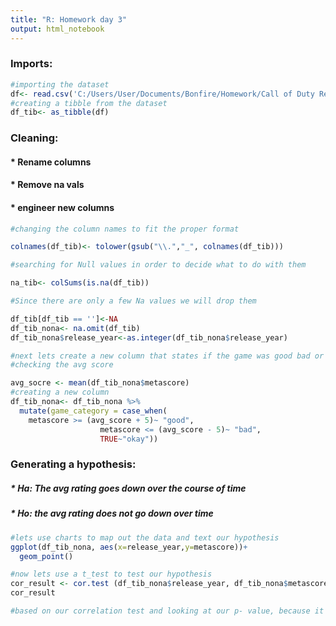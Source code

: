 ---
title: "R: Homework day 3"
output: html_notebook
---

### Imports:

```{r}
#importing the dataset
df<- read.csv('C:/Users/User/Documents/Bonfire/Homework/Call of Duty Reviews.csv')
#creating a tibble from the dataset
df_tib<- as_tibble(df)

```

### Cleaning:

#### \* Rename columns

#### \* Remove na vals

#### \* engineer new columns

```{r}
#changing the column names to fit the proper format

colnames(df_tib)<- tolower(gsub("\\.","_", colnames(df_tib)))

#searching for Null values in order to decide what to do with them

na_tib<- colSums(is.na(df_tib))

#Since there are only a few Na values we will drop them

df_tib[df_tib == '']<-NA
df_tib_nona<- na.omit(df_tib)
df_tib_nona$release_year<-as.integer(df_tib_nona$release_year)

#next lets create a new column that states if the game was good bad or okay base on the score, to do this we will take the score if the rating was 5 or more above the score then it recieves a "good" if it is 5 or less than the avg score then it recieves a "bad", otherwise it recieves an "okay"
#checking the avg score

avg_socre <- mean(df_tib_nona$metascore)
#creating a new column
df_tib_nona<- df_tib_nona %>%
  mutate(game_category = case_when(
    metascore >= (avg_score + 5)~ "good",
                    metascore <= (avg_score - 5)~ "bad", 
                    TRUE~"okay"))

```

### Generating a hypothesis:

##### \* Ha: The avg rating goes down over the course of time

##### \* Ho: the avg rating does not go down over time

```{r}
#lets use charts to map out the data and text our hypothesis
ggplot(df_tib_nona, aes(x=release_year,y=metascore))+
  geom_point()
```

```{r}
#now lets use a t_test to test our hypothesis
cor_result <- cor.test (df_tib_nona$release_year, df_tib_nona$metascore)
cor_result
```

```{r}
#based on our correlation test and looking at our p- value, because it is above .05 , we can see that there isnt strong eveidence to reject the null hypothesis. thus there is no statistically significant correlation between the release year and metascore. This is also supported by the confidnece interval. Because the confidence interval includes 0 it indicates the correlation may even be non-existent
```

```{r}

```
